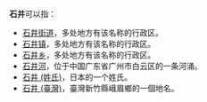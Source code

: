 '''石井'''可以指：
* [[石井街道|石井街道]]，多处地方有该名称的行政区。
* [[石井镇|石井镇]]，多处地方有该名称的行政区。
* [[石井乡|石井乡]]，多处地方有该名称的行政区。
* [[石井河|石井河]]，位于中国广东省广州市白云区的一条河涌。
* [[石井_(姓氏)|石井 (姓氏)]]，日本的一个姓氏。
* [[石井_(臺灣)|石井 (臺灣)]]，臺灣新竹縣峨眉鄉的一個地名。
{{disambig|Cat=二字亞洲相關消歧義}}